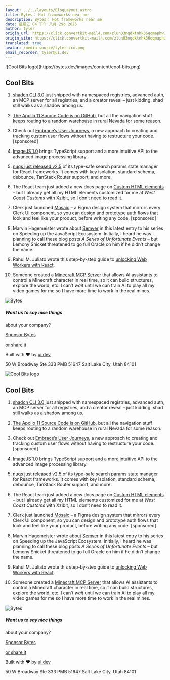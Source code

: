 ```yaml
---
layout: ../../layouts/BlogLayout.astro
title: Bytes： Hot frameworks near me
description: Bytes： Hot frameworks near me
date: 星期五 04 下午 八月 29o 2025
author: tyler
origin_url: https://click.convertkit-mail4.com/zlun03nqdktnhk36qqmaphw3gxg00t6h3wl0/l2heh6ulow27lws6/aHR0cHM6Ly9ieXRlcy5kZXYvYXJjaGl2ZXMvNDIw
origin_site: https://click.convertkit-mail4.com/zlun03nqdktnhk36qqmaphw3gxg00t6h3wl0/l2heh6ulow27lws6/aHR0cHM6Ly9ieXRlcy5kZXYvYXJjaGl2ZXMvNDIw
translated: true
avatar: /media-source/tyler-ico.png
email_recorder: tyler@ui.dev
---
```



<Reference client:only="react" title="Bytes： Hot frameworks near me" url="https://click.convertkit-mail4.com/zlun03nqdktnhk36qqmaphw3gxg00t6h3wl0/l2heh6ulow27lws6/aHR0cHM6Ly9ieXRlcy5kZXYvYXJjaGl2ZXMvNDIw" />

<Detail client:only="react">
	![Cool Bits logo](https://bytes.dev/images/content/cool-bits.png)

## Cool Bits

1.  [shadcn CLI 3.0](https://click.convertkit-mail4.com/zlun03nqdktnhk36qqmaphw3gxg00t6h3wl0/p8hehqu4986og2cq/aHR0cHM6Ly91aS5zaGFkY24uY29tL2RvY3MvY2hhbmdlbG9n) just shipped with namespaced registries, advanced auth, an MCP server for all registries, and a creator reveal – just kidding. shad still walks as a shadow among us.
    
2.  [The Apollo 11 Source Code is on GitHub](https://click.convertkit-mail4.com/zlun03nqdktnhk36qqmaphw3gxg00t6h3wl0/x0hph3uenx209zf5/aHR0cHM6Ly9naXRodWIuY29tL2NocmlzbGdhcnJ5L0Fwb2xsby0xMQ==), but all the navigation stuff keeps routing to a random warehouse in rural Nevada for some reason.
    
3.  Check out [Embrace’s User Journeys](https://click.convertkit-mail4.com/zlun03nqdktnhk36qqmaphw3gxg00t6h3wl0/6qhehoulp0ren6to/aHR0cHM6Ly9lbWJyYWNlLmlvL2Jsb2cvdXNlci1qb3VybmV5cy13YWxrdGhyb3VnaC8_dXRtX2NhbXBhaWduPWJ5dGVzLTgtMjgtMjAyNSZ1dG1fY29udGVudD11c2VyLWpvdXJuZXlzJnV0bV9tZWRpdW09cGFpZCZ1dG1fc291cmNlPW5ld3NsZXR0ZXI=), a new approach to creating and tracking custom user flows without having to restructure your code. \[sponsored\]
    
4.  [ImageJS 1.0](https://click.convertkit-mail4.com/zlun03nqdktnhk36qqmaphw3gxg00t6h3wl0/kkhmh2un84wv63cl/aHR0cHM6Ly9kb2NzLmltYWdlLWpzLm9yZy9ibG9nL3JlbGVhc2VzLzEuMC8=) brings TypeScript support and a more intuitive API to the advanced image processing library.
    
5.  [nuqs just released v2.5](https://click.convertkit-mail4.com/zlun03nqdktnhk36qqmaphw3gxg00t6h3wl0/58hvh8ug5lx2k9b6/aHR0cHM6Ly9udXFzLjQ3bmcuY29tL2Jsb2cvbnVxcy0yLjU=) of its type-safe search params state manager for React frameworks. It comes with key isolation, standard schema, debounce, TanStack Router support, and more.
    
6.  The React team just added a new docs page on [Custom HTML elements](https://click.convertkit-mail4.com/zlun03nqdktnhk36qqmaphw3gxg00t6h3wl0/qvh8h8ud8qwporul/aHR0cHM6Ly9yZWFjdC5kZXYvcmVmZXJlbmNlL3JlYWN0LWRvbS9jb21wb25lbnRzI2N1c3RvbS1odG1sLWVsZW1lbnRz) – but I already get all my HTML elements customized for me at _West Coast Customs_ with Xzibit, so I don’t need to read it.
    
7.  Clerk just launched [Mosaic](https://click.convertkit-mail4.com/zlun03nqdktnhk36qqmaphw3gxg00t6h3wl0/g3hnhwumex9w6mfr/aHR0cHM6Ly9nby5jbGVyay5jb20vY0VxNnZucA==) – a Figma design system that mirrors every Clerk UI component, so you can design and prototype auth flows that look and feel like your product, before writing any code. \[sponsored\]
    
8.  Marvin Hagemeister wrote about [Semver](https://click.convertkit-mail4.com/zlun03nqdktnhk36qqmaphw3gxg00t6h3wl0/9qhzhdudgnwrzzf9/aHR0cHM6Ly9tYXJ2aW5oLmRldi9ibG9nL3NwZWVkaW5nLXVwLWphdmFzY3JpcHQtZWNvc3lzdGVtLXBhcnQtMTIv) in this latest entry to his series on Speeding up the JavaScript Ecosystem. Initially, I heard he was planning to call these blog posts _A Series of Unfortunate Events_ – but Lemony Snicket threatened to go full Oracle on him if he didn’t change the name.
    
9.  Rahul M. Juliato wrote this step-by-step guide to [unlocking Web Workers with React](https://click.convertkit-mail4.com/zlun03nqdktnhk36qqmaphw3gxg00t6h3wl0/3ohphdu3qvmg4zbr/aHR0cHM6Ly93d3cucmFodWxqdWxpYXRvLmNvbS9wb3N0cy9yZWFjdC13b3JrZXJz).
    
10.  Someone created a [Minecraft MCP Server](https://click.convertkit-mail4.com/zlun03nqdktnhk36qqmaphw3gxg00t6h3wl0/n2hohquvneq06ei6/aHR0cHM6Ly9naXRodWIuY29tL3l1bmlrby1zb2Z0d2FyZS9taW5lY3JhZnQtbWNwLXNlcnZlcg==) that allows AI assistants to control a Minecraft character in real time, so it can build structures, explore the world, etc. I can’t _wait_ until we can train AI to play all my video games for me so I have more time to work in the real mines.
    

![Bytes](https://bytes.dev/images/bytes-icon.png)

##### Want us to say nice things  
about your company?

[Sponsor Bytes](https://click.convertkit-mail4.com/zlun03nqdktnhk36qqmaphw3gxg00t6h3wl0/48hvh7um0kl86wax/aHR0cHM6Ly9ieXRlcy5kZXYvYWR2ZXJ0aXNl)

[or share it](https://click.convertkit-mail4.com/zlun03nqdktnhk36qqmaphw3gxg00t6h3wl0/wnh2h6uqr876xnu7/aHR0cHM6Ly9ieXRlcy5kZXYvc2hhcmU=)

Built with ❤️ by [ui.dev](https://click.convertkit-mail4.com/zlun03nqdktnhk36qqmaphw3gxg00t6h3wl0/reh8h9umqndzwdh2/aHR0cHM6Ly91aS5kZXY=)

50 W Broadway Ste 333 PMB 51647 Salt Lake City, Utah 84101


</Detail>

![Cool Bits logo](https://bytes.dev/images/content/cool-bits.png)

## Cool Bits

1. [shadcn CLI 3.0](https://click.convertkit-mail4.com/zlun03nqdktnhk36qqmaphw3gxg00t6h3wl0/p8hehqu4986og2cq/aHR0cHM6Ly91aS5zaGFkY24uY29tL2RvY3MvY2hhbmdlbG9n) just shipped with namespaced registries, advanced auth, an MCP server for all registries, and a creator reveal – just kidding. shad still walks as a shadow among us.

2. [The Apollo 11 Source Code is on GitHub](https://click.convertkit-mail4.com/zlun03nqdktnhk36qqmaphw3gxg00t6h3wl0/x0hph3uenx209zf5/aHR0cHM6Ly9naXRodWIuY29tL2NocmlzbGdhcnJ5L0Fwb2xsby0xMQ==), but all the navigation stuff keeps routing to a random warehouse in rural Nevada for some reason.

3. Check out [Embrace’s User Journeys](https://click.convertkit-mail4.com/zlun03nqdktnhk36qqmaphw3gxg00t6h3wl0/6qhehoulp0ren6to/aHR0cHM6Ly9lbWJyYWNlLmlvL2Jsb2cvdXNlci1qb3VybmV5cy13YWxrdGhyb3VnaC8_dXRtX2NhbXBhaWduPWJ5dGVzLTgtMjgtMjAyNSZ1dG1fY29udGVudD11c2VyLWpvdXJuZXlzJnV0bV9tZWRpdW09cGFpZCZ1dG1fc291cmNlPW5ld3NsZXR0ZXI=), a new approach to creating and tracking custom user flows without having to restructure your code. \[sponsored]

4. [ImageJS 1.0](https://click.convertkit-mail4.com/zlun03nqdktnhk36qqmaphw3gxg00t6h3wl0/kkhmh2un84wv63cl/aHR0cHM6Ly9kb2NzLmltYWdlLWpzLm9yZy9ibG9nL3JlbGVhc2VzLzEuMC8=) brings TypeScript support and a more intuitive API to the advanced image processing library.

5. [nuqs just released v2.5](https://click.convertkit-mail4.com/zlun03nqdktnhk36qqmaphw3gxg00t6h3wl0/58hvh8ug5lx2k9b6/aHR0cHM6Ly9udXFzLjQ3bmcuY29tL2Jsb2cvbnVxcy0yLjU=) of its type-safe search params state manager for React frameworks. It comes with key isolation, standard schema, debounce, TanStack Router support, and more.

6. The React team just added a new docs page on [Custom HTML elements](https://click.convertkit-mail4.com/zlun03nqdktnhk36qqmaphw3gxg00t6h3wl0/qvh8h8ud8qwporul/aHR0cHM6Ly9yZWFjdC5kZXYvcmVmZXJlbmNlL3JlYWN0LWRvbS9jb21wb25lbnRzI2N1c3RvbS1odG1sLWVsZW1lbnRz) – but I already get all my HTML elements customized for me at *West Coast Customs* with Xzibit, so I don’t need to read it.

7. Clerk just launched [Mosaic](https://click.convertkit-mail4.com/zlun03nqdktnhk36qqmaphw3gxg00t6h3wl0/g3hnhwumex9w6mfr/aHR0cHM6Ly9nby5jbGVyay5jb20vY0VxNnZucA==) – a Figma design system that mirrors every Clerk UI component, so you can design and prototype auth flows that look and feel like your product, before writing any code. \[sponsored]

8. Marvin Hagemeister wrote about [Semver](https://click.convertkit-mail4.com/zlun03nqdktnhk36qqmaphw3gxg00t6h3wl0/9qhzhdudgnwrzzf9/aHR0cHM6Ly9tYXJ2aW5oLmRldi9ibG9nL3NwZWVkaW5nLXVwLWphdmFzY3JpcHQtZWNvc3lzdGVtLXBhcnQtMTIv) in this latest entry to his series on Speeding up the JavaScript Ecosystem. Initially, I heard he was planning to call these blog posts *A Series of Unfortunate Events* – but Lemony Snicket threatened to go full Oracle on him if he didn’t change the name.

9. Rahul M. Juliato wrote this step-by-step guide to [unlocking Web Workers with React](https://click.convertkit-mail4.com/zlun03nqdktnhk36qqmaphw3gxg00t6h3wl0/3ohphdu3qvmg4zbr/aHR0cHM6Ly93d3cucmFodWxqdWxpYXRvLmNvbS9wb3N0cy9yZWFjdC13b3JrZXJz).

10. Someone created a [Minecraft MCP Server](https://click.convertkit-mail4.com/zlun03nqdktnhk36qqmaphw3gxg00t6h3wl0/n2hohquvneq06ei6/aHR0cHM6Ly9naXRodWIuY29tL3l1bmlrby1zb2Z0d2FyZS9taW5lY3JhZnQtbWNwLXNlcnZlcg==) that allows AI assistants to control a Minecraft character in real time, so it can build structures, explore the world, etc. I can’t *wait* until we can train AI to play all my video games for me so I have more time to work in the real mines.

![Bytes](https://bytes.dev/images/bytes-icon.png)

##### Want us to say nice things

about your company?

[Sponsor Bytes](https://click.convertkit-mail4.com/zlun03nqdktnhk36qqmaphw3gxg00t6h3wl0/48hvh7um0kl86wax/aHR0cHM6Ly9ieXRlcy5kZXYvYWR2ZXJ0aXNl)

[or share it](https://click.convertkit-mail4.com/zlun03nqdktnhk36qqmaphw3gxg00t6h3wl0/wnh2h6uqr876xnu7/aHR0cHM6Ly9ieXRlcy5kZXYvc2hhcmU=)

Built with ❤️ by [ui.dev](https://click.convertkit-mail4.com/zlun03nqdktnhk36qqmaphw3gxg00t6h3wl0/reh8h9umqndzwdh2/aHR0cHM6Ly91aS5kZXY=)

50 W Broadway Ste 333 PMB 51647 Salt Lake City, Utah 84101


